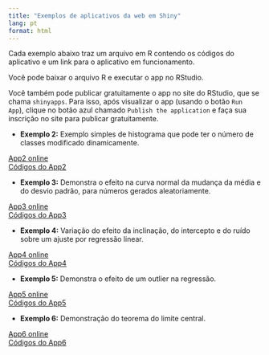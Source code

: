 ```yaml
---
title: "Exemplos de aplicativos da web em Shiny"
lang: pt
format: html
---
```


Cada exemplo abaixo traz um arquivo em R contendo os códigos do aplicativo e um link para o aplicativo em funcionamento. 

Você pode baixar o arquivo R e executar o app no RStudio. 

Você também pode publicar gratuitamente o app no site do RStudio, que se chama `shinyapps`. Para isso, após visualizar o app (usando o botão `Run App`), clique no botão azul chamado `Publish the application` e faça sua inscrição no site para publicar gratuitamente.

<!--

Exemplo 1 foi apagado pois tem o limite de 5 app por pessoa.
- **Exemplo 1:** `Hello world`. O aplicativo apenas mostra a frase na tela.

[App1 online](https://mauricio-camargo.shinyapps.io/ex_shiny1)  
[Códigos do App1](ex_shiny1/app1.R)  
-->

- **Exemplo 2:** Exemplo simples de histograma que pode ter o número de classes modificado dinamicamente.

[App2 online](https://mauricio-camargo.shinyapps.io/ex_shiny2)  
[Códigos do App2](ex_shiny2/app2.R)  

- **Exemplo 3:** Demonstra o efeito na curva normal da mudança da média e do desvio padrão, para números gerados aleatoriamente.

[App3 online](https://mauricio-camargo.shinyapps.io/ex_shiny3)  
[Códigos do App3](ex_shiny3/app3.R)  

- **Exemplo 4:** Variação do efeito da inclinação, do intercepto e do ruído sobre um ajuste por regressão linear.

[App4 online](https://mauricio-camargo.shinyapps.io/ex_shiny4)  
[Códigos do App4](ex_shiny4/app4.R)  

- **Exemplo 5:** Demonstra o efeito de um outlier na regressão.

[App5 online](https://mauricio-camargo.shinyapps.io/ex_shiny5)  
[Códigos do App5](ex_shiny5/app5.R)  

- **Exemplo 6:** Demonstração do teorema do limite central.

[App6 online](https://mauricio-camargo.shinyapps.io/app61)  
[Códigos do App6](ex_shiny6/app.R)  
